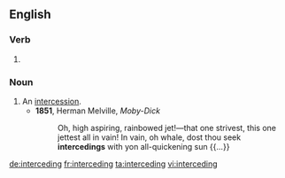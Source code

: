 ==English==

===Verb===
{{head|en|present participle}}

# {{present participle of|intercede|lang=en}}

===Noun===
{{en-noun}}

# An [[intercession]].
#* '''1851''', Herman Melville, ''Moby-Dick''
#*: Oh, high aspiring, rainbowed jet!—that one strivest, this one jettest all in vain! In vain, oh whale, dost thou seek '''intercedings''' with yon all-quickening sun {{...}}

[[de:interceding]]
[[fr:interceding]]
[[ta:interceding]]
[[vi:interceding]]